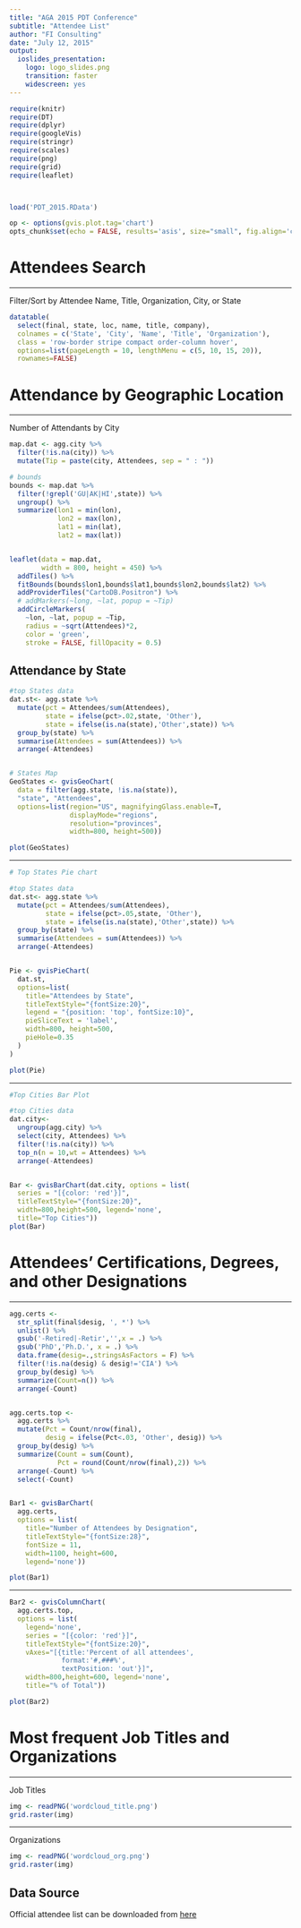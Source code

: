 ```yaml
---
title: "AGA 2015 PDT Conference"
subtitle: "Attendee List"
author: "FI Consulting"
date: "July 12, 2015"
output: 
  ioslides_presentation:
    logo: logo_slides.png
    transition: faster
    widescreen: yes
---
```


<style>
slide{background-color:white;}
td{font-size:14px;}
article{color:black;}
</style>


```r

require(knitr)
require(DT)
require(dplyr)
require(googleVis)
require(stringr)
require(scales)
require(png)
require(grid)
require(leaflet)



load('PDT_2015.RData')

op <- options(gvis.plot.tag='chart')
opts_chunk$set(echo = FALSE, results='asis', size="small", fig.align='center')


```


# Attendees Search

---

Filter/Sort by Attendee Name, Title, Organization, City, or State
```r

datatable(
  select(final, state, loc, name, title, company), 
  colnames = c('State', 'City', 'Name', 'Title', 'Organization'),
  class = 'row-border stripe compact order-column hover',
  options=list(pageLength = 10, lengthMenu = c(5, 10, 15, 20)),
  rownames=FALSE)

```

# Attendance by Geographic Location

----

Number of Attendants by City 
```r
map.dat <- agg.city %>%
  filter(!is.na(city)) %>%
  mutate(Tip = paste(city, Attendees, sep = " : ")) 

# bounds
bounds <- map.dat %>% 
  filter(!grepl('GU|AK|HI',state)) %>% 
  ungroup() %>% 
  summarize(lon1 = min(lon),
            lon2 = max(lon),
            lat1 = min(lat),
            lat2 = max(lat))


leaflet(data = map.dat,
        width = 800, height = 450) %>% 
  addTiles() %>%
  fitBounds(bounds$lon1,bounds$lat1,bounds$lon2,bounds$lat2) %>% 
  addProviderTiles("CartoDB.Positron") %>%
  # addMarkers(~long, ~lat, popup = ~Tip) 
  addCircleMarkers(
    ~lon, ~lat, popup = ~Tip,
    radius = ~sqrt(Attendees)*2,
    color = 'green',
    stroke = FALSE, fillOpacity = 0.5)

```


## Attendance by State
```r

#top States data
dat.st<- agg.state %>%
  mutate(pct = Attendees/sum(Attendees),
         state = ifelse(pct>.02,state, 'Other'),
         state = ifelse(is.na(state),'Other',state)) %>%
  group_by(state) %>%
  summarise(Attendees = sum(Attendees)) %>%
  arrange(-Attendees)


# States Map
GeoStates <- gvisGeoChart(
  data = filter(agg.state, !is.na(state)), 
  "state", "Attendees",
  options=list(region="US", magnifyingGlass.enable=T, 
               displayMode="regions", 
               resolution="provinces",
               width=800, height=500))

plot(GeoStates)


```

---

```r
# Top States Pie chart

#top States data
dat.st<- agg.state %>%
  mutate(pct = Attendees/sum(Attendees),
         state = ifelse(pct>.05,state, 'Other'),
         state = ifelse(is.na(state),'Other',state)) %>%
  group_by(state) %>%
  summarise(Attendees = sum(Attendees)) %>%
  arrange(-Attendees)


Pie <- gvisPieChart(
  dat.st,
  options=list(
    title="Attendees by State",
    titleTextStyle="{fontSize:20}",
    legend = "{position: 'top', fontSize:10}",
    pieSliceText = 'label',
    width=800, height=500,
    pieHole=0.35
  )
)

plot(Pie)

```

---

```r
#Top Cities Bar Plot

#top Cities data
dat.city<- 
  ungroup(agg.city) %>%
  select(city, Attendees) %>%
  filter(!is.na(city)) %>% 
  top_n(n = 10,wt = Attendees) %>% 
  arrange(-Attendees)


Bar <- gvisBarChart(dat.city, options = list(
  series = "[{color: 'red'}]",
  titleTextStyle="{fontSize:20}",
  width=800,height=500, legend='none', 
  title="Top Cities"))
plot(Bar)

```



# Attendees' Certifications, Degrees, and other Designations  

---

```r

agg.certs <-  
  str_split(final$desig, ', *') %>% 
  unlist() %>% 
  gsub('-Retired|-Retir','',x = .) %>% 
  gsub('PhD','Ph.D.', x = .) %>% 
  data.frame(desig=.,stringsAsFactors = F) %>% 
  filter(!is.na(desig) & desig!='CIA') %>% 
  group_by(desig) %>%
  summarize(Count=n()) %>%
  arrange(-Count)


agg.certs.top <- 
  agg.certs %>%
  mutate(Pct = Count/nrow(final),
         desig = ifelse(Pct<.03, 'Other', desig)) %>%
  group_by(desig) %>%
  summarize(Count = sum(Count),
            Pct = round(Count/nrow(final),2)) %>%
  arrange(-Count) %>%
  select(-Count) 


Bar1 <- gvisBarChart(
  agg.certs, 
  options = list(
    title="Number of Attendees by Designation",
    titleTextStyle="{fontSize:28}",
    fontSize = 11,
    width=1100, height=600, 
    legend='none'))

plot(Bar1)
```


---

```r
Bar2 <- gvisColumnChart(
  agg.certs.top, 
  options = list(
    legend='none',
    series = "[{color: 'red'}]",
    titleTextStyle="{fontSize:20}",
    vAxes="[{title:'Percent of all attendees',
             format:'#,###%',
             textPosition: 'out'}]",
    width=800,height=600, legend='none', 
    title="% of Total"))

plot(Bar2)
```


# Most frequent Job Titles and Organizations

---

Job Titles  
```r
img <- readPNG('wordcloud_title.png')
grid.raster(img)
```

---

Organizations  
```r
img <- readPNG('wordcloud_org.png')
grid.raster(img)
```

## Data Source
Official attendee list can be downloaded from [here](https://www.agacgfm.org/AGA/PDT2014/documents/AttendeeList.pdf)
